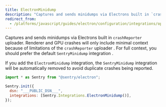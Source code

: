 ```yaml
---
title: ElectronMinidump
description: "Captures and sends minidumps via Electrons built in `crashReporter` uploader."
redirect_from:
  - /platforms/javascript/guides/electron/configuration/integrations/optional/
---
```


Captures and sends minidumps via Electrons built in `crashReporter` uploader. Renderer and GPU crashes will only include minimal context because of limitations of the `crashReporter` uploader . For full context, you should prefer the default `SentryMinidump` integration .

If you add the `ElectronMinidump` integration, the `SentryMinidump` integration will be automatically removed to avoid duplicate crashes being reported.

<SignInNote />

```javascript
import * as Sentry from "@sentry/electron";

Sentry.init({
  dsn: "___PUBLIC_DSN___",
  integrations: [Sentry.Integrations.ElectronMinidump()],
});
```
